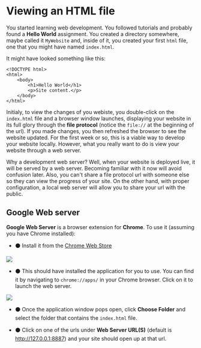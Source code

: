 

# Viewing an HTML file

You started learning web development. You followed tutorials and probably found a **Hello World** assignment. You created a directory somewhere, maybe called it `MyWebsite` and, inside of it, you created
your first `html` file, one that you might have named `index.html`.

It might have looked something like this:

```markup
<!DOCTYPE html>
<html>
    <body>
        <h1>Hello World</h1>
        <p>Site content.</p>
    </body>
</html>
```

Initialy, to view the changes of you webiste, you double-click on the `index.html` file and a browser window launches, displaying your website in its full glory through the **file protocol** (notice the `file://` at the beginning of the url).
If you made changes, you then refreshed the browser to see the website updated. For the first week or so, this is a viable way to develop your website locally. However, what you really want to do
is view your website through a web server.

Why a development web server? Well, when your website is deployed live, it will be served by a web server. Becoming familiar with it now will avoid confusion later. Also, you can't share
a file protocol url with someone else so they can view the progress of your site. On the other hand, with proper configuration, a local web server will allow you to share your url with the public.

## Google Web server

**Google Web Server** is a browser extension for **Chrome**. To use it (assuming you have Chrome installed):

-   :black_circle: Install it from the <a href="https://chrome.google.com/webstore/detail/web-server-for-chrome/ofhbbkphhbklhfoeikjpcbhemlocgigb?hl=en" target="_blank" rel="noreferrer noopener">Chrome Web Store</a>

<Image
    className="my-4 shadow"
    src={googleChromeWebServerImg}
    caption="Install Google Chrome Web Server"
/>

-   :black_circle: This should have installed the application for you to use. You can find it by navigating to `chrome://apps/` in your Chrome browser. Click on it to launch the web server.

<Image className="my-4 shadow" src={googleChromeApps} caption="List of Google Chrome Apps" />

-   :black_circle: Once the application window pops open, click **Choose Folder** and select the folder that contains the `index.html` file.

-   :black_circle: Click on one of the urls under **Web Server URL(S)** (default is <a href="http://127.0.0.1:8887" target="_blank" rel="noreferrer noopener">http://127.0.0.1:8887</a>) and your site should open up at that url.
